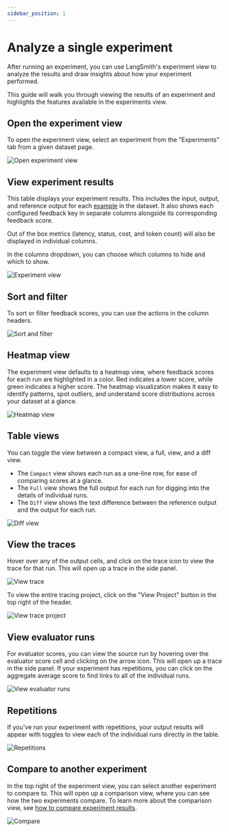 ```yaml
---
sidebar_position: 1
---
```


# Analyze a single experiment
After running an experiment, you can use LangSmith's experiment view to analyze the results and draw insights about how your experiment performed.

This guide will walk you through viewing the results of an experiment and highlights the features available in the experiments view. 
## Open the experiment view
To open the experiment view, select an experiment from the "Experiments" tab from a given dataset page.

![Open experiment view](./static/select_experiment.png)

## View experiment results
This table displays your experiment results. This includes the input, output, and reference output for each [example](./evaluation/concepts#examples) in the dataset.  It also shows each configured feedback key in separate columns alongside its corresponding feedback score.

Out of the box metrics (latency, status, cost, and token count) will also be displayed in individual columns.

In the columns dropdown, you can choose which columns to hide and which to show.

![Experiment view](./static/experiment_view.png)

## Sort and filter
To sort or filter feedback scores, you can use the actions in the column headers.

![Sort and filter](./static/sort_filter.png)

## Heatmap view
The experiment view defaults to a heatmap view, where feedback scores for each run are highlighted in a color.
Red indicates a lower score, while green indicates a higher score.
The heatmap visualization makes it easy to identify patterns, spot outliers, and understand score distributions across your dataset at a glance.

![Heatmap view](./static/heatmap.png)

## Table views
You can toggle the view between a compact view, a full, view, and a diff view. 
- The `Compact` view shows each run as a one-line row, for ease of comparing scores at a glance.
- The `Full` view shows the full output for each run for digging into the details of individual runs.
- The `Diff` view shows the text difference between the reference output and the output for each run.

![Diff view](./static/diff_mode.png)

## View the traces
Hover over any of the output cells, and click on the trace icon to view the trace for that run. This will open up a trace in the side panel.

![View trace](./static/view_trace.png)

To view the entire tracing project, click on the "View Project" button in the top right of the header.

![View trace project](./static/view_trace_project.png)

## View evaluator runs
For evaluator scores, you can view the source run by hovering over the evaluator score cell and clicking on the arrow icon. This will open up a trace in the side panel.
If your experiment has repetitions, you can click on the aggregate average score to find links to all of the individual runs.

![View evaluator runs](./static/evaluator_run.png)

## Repetitions
If you've run your experiment with repetitions, your output results will appear with toggles to view each of the individual runs directly in the table.

![Repetitions](./static/repetitions.png)
## Compare to another experiment
In the top right of the experiment view, you can select another experiment to compare to. This will open up a comparison view, where you can see how the two experiments compare.
To learn more about the comparison view, see [how to compare experiment results](./compare_experiment_results).

![Compare](./static/compare_to_another.png)
